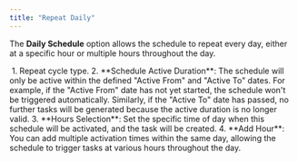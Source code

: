 ```yaml
---
title: "Repeat Daily"
---
```


The **Daily Schedule** option allows the schedule to repeat every day, either at a specific hour or multiple hours throughout the day.

<img src="https://t3837933.p.clickup-attachments.com/t3837933/78a799b7-341a-4048-8c91-3b60d357bef9/image.png" alt="" /> 
1. Repeat cycle type.
2. **Schedule Active Duration**: The schedule will only be active within the defined "Active From" and "Active To" dates. For example, if the "Active From" date has not yet started, the schedule won't be triggered automatically. Similarly, if the "Active To" date has passed, no further tasks will be generated because the active duration is no longer valid.
3. **Hours Selection**: Set the specific time of day when this schedule will be activated, and the task will be created.
4. **Add Hour**: You can add multiple activation times within the same day, allowing the schedule to trigger tasks at various hours throughout the day.